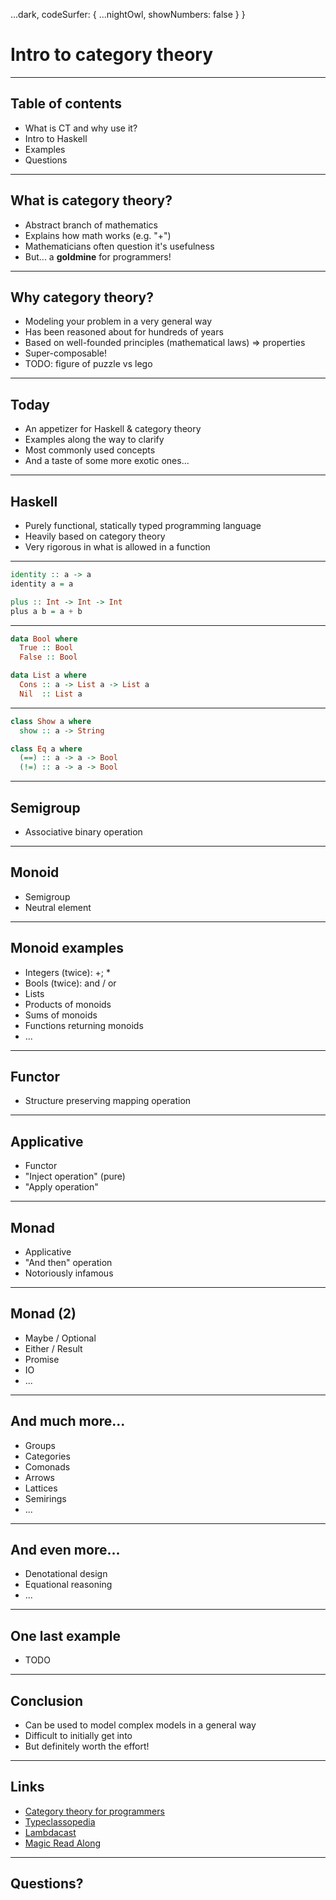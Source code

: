 

  ...dark,
  codeSurfer: {
    ...nightOwl,
    showNumbers: false
  }
}

# Intro to category theory

---

## Table of contents

- What is CT and why use it?
- Intro to Haskell
- Examples
- Questions

---

## What is category theory?

- Abstract branch of mathematics
- Explains how math works (e.g. "+")
- Mathematicians often question it's usefulness
- But... a **goldmine** for programmers!

---

## Why category theory?

- Modeling your problem in a very general way
- Has been reasoned about for hundreds of years
- Based on well-founded principles (mathematical laws) => properties
- Super-composable!
- TODO: figure of puzzle vs lego

---

## Today

- An appetizer for Haskell & category theory
- Examples along the way to clarify
- Most commonly used concepts
- And a taste of some more exotic ones...

---

## Haskell

- Purely functional, statically typed programming language
- Heavily based on category theory
- Very rigorous in what is allowed in a function

---

```haskell Functions
identity :: a -> a
identity a = a

plus :: Int -> Int -> Int
plus a b = a + b
```

---

```haskell Algebraic data types
data Bool where
  True :: Bool
  False :: Bool

data List a where
  Cons :: a -> List a -> List a
  Nil  :: List a
```

---

```haskell Typeclasses
class Show a where
  show :: a -> String

class Eq a where
  (==) :: a -> a -> Bool
  (!=) :: a -> a -> Bool
```

---

## Semigroup

- Associative binary operation

---

## Monoid

- Semigroup
- Neutral element

---

## Monoid examples

- Integers (twice): +; *
- Bools (twice): and / or
- Lists
- Products of monoids
- Sums of monoids
- Functions returning monoids
- ...

---

## Functor

- Structure preserving mapping operation

---

## Applicative

- Functor
- "Inject operation" (pure)
- "Apply operation"

---

## Monad

- Applicative
- "And then" operation
- Notoriously infamous

---

## Monad (2)

- Maybe / Optional
- Either / Result
- Promise
- IO
- ...

---

## And much more...

- Groups
- Categories
- Comonads
- Arrows
- Lattices
- Semirings
- ...

---

## And even more...

- Denotational design
- Equational reasoning
- ...

---

## One last example

- TODO

---

## Conclusion

- Can be used to model complex models in a general way
- Difficult to initially get into
- But definitely worth the effort!

---

## Links

- [Category theory for programmers](https://bartoszmilewski.com/2014/10/28/category-theory-for-programmers-the-preface/)
- [Typeclassopedia](https://wiki.haskell.org/Typeclassopedia)
- [Lambdacast](https://soundcloud.com/lambda-cast)
- [Magic Read Along](http://www.magicreadalong.com/)

---

## Questions?

